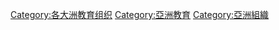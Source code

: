 [[Category:各大洲教育组织|Category:各大洲教育组织]]
[[Category:亞洲教育|Category:亞洲教育]]
[[Category:亞洲組織|Category:亞洲組織]]